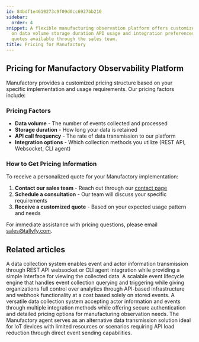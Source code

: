```yaml
---
id: 84bdf1e4619273c9f09d0cc6927bb210
sidebar:
  order: 4
snippet: A flexible manufacturing observation platform offers customized pricing based
  on data volume storage duration API usage and integration preferences with personalized
  quotes available through the sales team.
title: Pricing for Manufactory
---
```


## Pricing for Manufactory Observability Platform

Manufactory provides a customized pricing structure based on your specific implementation and usage requirements. Our pricing factors include:

### Pricing Factors

- **Data volume** - The number of events collected and processed
- **Storage duration** - How long your data is retained
- **API call frequency** - The rate of data transmission to our platform
- **Integration options** - Which collection methods you utilize (REST API, Websocket, CLI agent)

### How to Get Pricing Information

To receive a personalized quote for your Manufactory implementation:

1. **Contact our sales team** - Reach out through our [contact page](https://tallyfy.com/contact)
2. **Schedule a consultation** - Our team will discuss your specific requirements
3. **Receive a customized quote** - Based on your expected usage pattern and needs

For immediate assistance with pricing questions, please email [sales@tallyfy.com](mailto:sales@tallyfy.com).


## Related articles
<CardGrid>
<LinkTitleCard header="<b>Manufactory > Collector</b>" href="/products/manufactory/collector/" > A data collection system enables event and actor information transmission through REST API websocket or CLI agent integration while providing a simple interface for viewing the collected data. </LinkTitleCard>
<LinkTitleCard header="<b>Overview</b>" href="/products/manufactory/" > A scalable event lifecycle engine that handles event collection querying and triggering while giving organizations full control over analytics through API-based infrastructure and webhook functionality at a cost based solely on stored events. </LinkTitleCard>
<LinkTitleCard header="<b>Collector > Collecting events via REST API</b>" href="/products/manufactory/collector/rest_api/" > A versatile data collection system accepting actor information and events through multiple integration methods while offering secure authentication and detailed pricing options for manufacturing observation needs. </LinkTitleCard>
<LinkTitleCard header="<b>Collector > Collecting events via our CLI agent</b>" href="/products/manufactory/collector/agent/" > The Manufactory agent serves as an alternative data transmission solution ideal for IoT devices with limited resources or scenarios requiring API load reduction through direct event sending capabilities. </LinkTitleCard>
</CardGrid>
